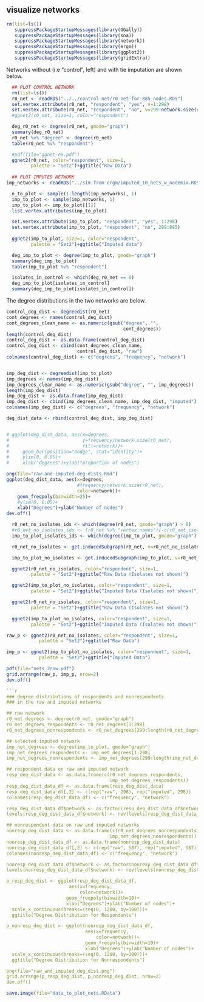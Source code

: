 ## visualize networks


```r
 
rm(list=ls())
   suppressPackageStartupMessages(library(GGally))
   suppressPackageStartupMessages(library(sna))
   suppressPackageStartupMessages(library(network))
   suppressPackageStartupMessages(library(ergm))
   suppressPackageStartupMessages(library(ggplot2))
   suppressPackageStartupMessages(library(gridExtra))

```

Networks without (i.e "control", left) and with tie imputation are shown below.

```r
  ## PLOT CONTROL NETWORK
  rm(list=ls())
  r0_net <- readRDS("../../control-net/r0-net-for-885-nodes.RDS")
  set.vertex.attribute(r0_net, "respondent", "yes", v=1:298)
  set.vertex.attribute(r0_net, "respondent", "no", v=299:network.size(r0_net))
  #ggnet2(r0_net, size=1, color="respondent")

  deg_r0_net <- degree(r0_net, gmode="graph")
  summary(deg_r0_net)
  r0_net %v% "degree" <- degree(r0_net) 
  table(r0_net %v% "respondent")

  #pdf(file="ggnet-ex.pdf")
  ggnet2(r0_net, color="respondent", size=1,
         palette = "Set2")+ggtitle("Raw Data") 
  
  ## PLOT IMPUTED NETWORK
imp_networks <- readRDS("../sim-from-ergm/imputed_10_nets_w_nodemix.RDS")

  n_to_plot <- sample(1:length(imp_networks), 1)
  imp_to_plot <- sample(imp_networks, 1)
  imp_to_plot <- imp_to_plot[[1]]
  list.vertex.attributes(imp_to_plot) 

  set.vertex.attribute(imp_to_plot, "respondent", "yes", 1:298)
  set.vertex.attribute(imp_to_plot, "respondent", "no", 299:885)
   
  ggnet2(imp_to_plot, size=1, color="respondent", 
         palette = "Set2")+ggtitle("Imputed data")

  deg_imp_to_plot <- degree(imp_to_plot, gmode="graph")
  summary(deg_imp_to_plot)
  table(imp_to_plot %v% "respondent")

  isolates_in_control <- which(deg_r0_net == 0)
  deg_imp_to_plot[isolates_in_control]
  summary(deg_imp_to_plot[isolates_in_control])
```

The degree distributions in the two networks are below.

```r
control_deg_dist <- degreedist(r0_net)
cont_degrees <- names(control_deg_dist)
cont_degrees_clean_name <- as.numeric(gsub("degree", "", 
                                           cont_degrees))
length(control_deg_dist)
control_deg_dist <- as.data.frame(control_deg_dist)
control_deg_dist <- cbind(cont_degrees_clean_name, 
                          control_deg_dist, "raw")
colnames(control_deg_dist) <- c("degrees", "frequency", "network")


imp_deg_dist <- degreedist(imp_to_plot)
imp_degrees <- names(imp_deg_dist)
imp_degrees_clean_name <- as.numeric(gsub("degree", "", imp_degrees))
length(imp_deg_dist)
imp_deg_dist <- as.data.frame(imp_deg_dist)
imp_deg_dist <- cbind(imp_degrees_clean_name, imp_deg_dist, "imputed")
colnames(imp_deg_dist) <- c("degrees", "frequency", "network")

deg_dist_data <- rbind(control_deg_dist, imp_deg_dist)


# ggplot(deg_dist_data, aes(x=degrees, 
#                           y=frequency/network.size(r0_net), 
#                           fill=network))+
#     geom_bar(position="dodge", stat="identity")+
#     ylim(0, 0.05)+
#     xlab("degrees")+ylab("proportion of nodes")

png(file="raw-and-imputed-deg-dists.Rmd")
ggplot(deg_dist_data, aes(x=degrees, 
                          #frequency/network.size(r0_net), 
                          color=network))+
    geom_freqpoly(binwidth=25)+
    #ylim(0, 0.05)+
    xlab("Degrees")+ylab("Number of nodes")
dev.off()

```

```r
  r0_net_no_isolates_ids <- which(degree(r0_net, gmode="graph") > 0)
  #r0_net_no_isolates_ids <- (r0_net %v% "vertex.names")[-c(r0_net_isolates_ids)] 
  imp_to_plot_isolates_ids <- which(degree(imp_to_plot, gmode="graph") > 0)

  r0_net_no_isolates <- get.inducedSubgraph(r0_net, v=r0_net_no_isolates_ids)

  imp_to_plot_no_isolates <- get.inducedSubgraph(imp_to_plot, v=r0_net_no_isolates_ids)
```

```r
  ggnet2(r0_net_no_isolates, color="respondent", size=1,
         palette = "Set2")+ggtitle("Raw Data (Isolates not shown)")

  ggnet2(imp_to_plot_no_isolates, color="respondent", size=1,
         palette = "Set2")+ggtitle("Imputed Data (Isolates not shown)")
```


```r
  ggnet2(r0_net_no_isolates, color="respondent", size=1,
         palette = "Set2")+ggtitle("Raw Data (Isolates not shown)")

  ggnet2(imp_to_plot_no_isolates, color="respondent", size=1,
         palette = "Set2")+ggtitle("Imputed Data (Isolates not shown)")
```

```r

raw_p <- ggnet2(r0_net_no_isolates, color="respondent", size=1,
            palette = "Set2")+ggtitle("Raw Data")

imp_p <- ggnet2(imp_to_plot_no_isolates, color="respondent", size=1,
            palette = "Set2")+ggtitle("Imputed Data")

pdf(file="nets_2row.pdf")
grid.arrange(raw_p, imp_p, nrow=2)
dev.off()

```r
### degree distributions of respondents and nonrespondents
### in the raw and imputed networks

## raw network
r0_net_degrees <- degree(r0_net, gmode="graph")
r0_net_degrees_respondents <- r0_net_degrees[1:298]
r0_net_degrees_nonrespondents <- r0_net_degrees[299:length(r0_net_degrees)]

## selected imputed network
imp_net_degrees <- degree(imp_to_plot, gmode="graph")
imp_net_degrees_respondents <- imp_net_degrees[1:298]
imp_net_degrees_nonrespondents <- imp_net_degrees[299:length(imp_net_degrees)]

## respondent data on raw and imputed network
resp_deg_dist_data <- as.data.frame(c(r0_net_degrees_respondents, 
                                      imp_net_degrees_respondents))
resp_deg_dist_data_df <- as.data.frame(resp_deg_dist_data)
resp_deg_dist_data_df[,2] <- c(rep("raw", 298), rep("imputed", 298))                                                           
colnames(resp_deg_dist_data_df) <- c("frequency", "network")

resp_deg_dist_data_df$network <- as.factor(resp_deg_dist_data_df$network)
levels(resp_deg_dist_data_df$network) <- rev(levels(resp_deg_dist_data_df$network))

## nonrespondent data on raw and imputed networks
nonresp_deg_dist_data <- as.data.frame(c(r0_net_degrees_nonrespondents, 
                                      imp_net_degrees_nonrespondents))
nonresp_deg_dist_data_df <- as.data.frame(nonresp_deg_dist_data)
nonresp_deg_dist_data_df[,2] <- c(rep("raw", 587), rep("imputed", 587))                                                           
colnames(nonresp_deg_dist_data_df) <- c("frequency", "network")

nonresp_deg_dist_data_df$network <- as.factor(nonresp_deg_dist_data_df$network)
levels(nonresp_deg_dist_data_df$network) <- rev(levels(nonresp_deg_dist_data_df$network))

p_resp_deg_dist <- ggplot(resp_deg_dist_data_df, 
                       aes(x=frequency,  
                           color=network))+
                      geom_freqpoly(binwidth=10)+
                      xlab("Degrees")+ylab("Number of nodes")+
  scale_x_continuous(breaks=(seq(0, 1200, by=100)))+
  ggtitle("Degree Distribution for Respondents")

p_nonresp_deg_dist <- ggplot(nonresp_deg_dist_data_df, 
                             aes(x=frequency,  
                                 color=network))+
                             geom_freqpoly(binwidth=10)+
                             xlab("Degrees")+ylab("Number of nodes")+
  scale_x_continuous(breaks=(seq(0, 1200, by=100)))+
  ggtitle("Degree Distribution for Nonrespondents")

png(file="raw_and_imputed_deg_dist.png")
grid.arrange(p_resp_deg_dist, p_nonresp_deg_dist, nrow=2)
dev.off()

```
```r
save.image(file="data_to_plot_nets.RData")
```